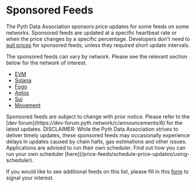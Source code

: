 
# Sponsored Feeds

The Pyth Data Association sponsors price updates for some feeds on some networks.
Sponsored feeds are updated at a specific heartbeat rate or when the price changes by a specific percentage.
Developers don't need to [pull prices](./fetch-price-updates.mdx) for sponsored feeds, unless they required short update intervals.

The sponsored feeds can vary by network. Please see the relevant section below for the network of interest.

- [EVM](sponsored-feeds/evm)
- [Solana](sponsored-feeds/solana)
- [Fogo](sponsored-feeds/fogo)
- [Aptos](sponsored-feeds/aptos)
- [Sui](sponsored-feeds/sui)
- [Movement](sponsored-feeds/movement)

<Callout type="info" emoji="ℹ️">
  Sponsored feeds are subject to change with prior notice. Please refer to the
  [dev forum](https://dev-forum.pyth.network/c/announcements/6) for the latest
  updates.
</Callout>

<Callout type="info" emoji="⚠️">
  DISCLAIMER: While the Pyth Data Association strives to deliver timely updates,
  these sponsored feeds may occasionally experience delays in updates caused by
  chain halts, gas estimations and other issues. Applications are advised to run
  their own scheduler. Find out how you can run your own scheduler
  [here](/price-feeds/schedule-price-updates/using-scheduler).
</Callout>

If you would like to see additional feeds on this list, please fill in this [form](https://tally.so/r/nGz2jj) to signal your interest.
